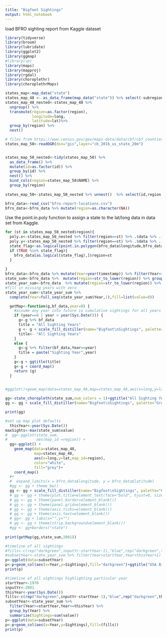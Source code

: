 ```yaml
---
title: "Bigfoot Sightings"
output: html_notebook
---
```

load BFRO sighting report from Kaggle dataset
```r
library(tidyverse)
library(broom)
library(lubridate)
library(ggplot2)
library(ggmap)
#library(sp)
library(maps)
library(mapproj)
library(rgdal)
library(choroplethr)
library(choroplethrMaps)


```

```r
states_map<-map_data("state")
states_map_48 <- as_data_frame(map_data("state")) %>% select(-subregion)
states_map_48_nested<-states_map_48 %>% 
  ungroup() %>% 
  transmute(region=as.factor(region),
            longitude=long,
            latitude=lat)%>%
  group_by(region) %>% 
  nest()

# files from https://www.census.gov/geo/maps-data/data/cbf/cbf_counties.html put in gis directory
states_map_50<-readOGR(dsn="gis",layer="cb_2016_us_state_20m")


states_map_50_nested<-tidy(states_map_50) %>% 
  as_data_frame() %>% 
  mutate(id=as.factor(id)) %>% 
  group_by(id) %>% 
  nest() %>% 
  bind_cols(region=states_map_50$NAME) %>% 
  group_by(region)
  
states_map_50<-states_map_50_nested %>% unnest()  %>% select(id,region,long,lat)
```
```r

bfro_data<-read_csv("bfro-report-locations.csv")
bfro_data<-bfro_data %>% mutate(region=as.character(NA))

```


Use the point.in.poly function to assign a state to the lat/long data in data set from Kaggle.
```r
for (st in states_map_50_nested$region){
  poly.x<-states_map_50_nested %>% filter(region==st) %>% .$data %>% .[[1]] %>% .$long
  poly.y<-states_map_50_nested %>% filter(region==st) %>% .$data %>% .[[1]] %>% .$lat
  state_flag<-as.logical(point.in.polygon(bfro_data$longitude,bfro_data$latitude,poly.x,poly.y))
  if (TRUE %in% state_flag){
    bfro_data[as.logical(state_flag),]$region=st
  }
  
}
bfro_data<-bfro_data %>% mutate(Year=year(timestamp)) %>% filter(Year<=year(Sys.Date()))
state_sum<-bfro_data %>%  mutate(region=str_to_lower(region)) %>% group_by(region) %>% summarise(value=n())
state_year_sum<-bfro_data  %>% mutate(region=str_to_lower(region)) %>% group_by(region,Year) %>% summarise(value=n())
#fill in missing years with zero
state_year_sum<-state_year_sum %>%  
  complete(Year=full_seq(state_year_sum$Year,1),fill=list(value=0))
```

```r
  
  getMap<-function(g,bf_data,year=0) {
    #assume any year into future is cumulative sightings for all years
    if (year==0 | year > year(Sys.Date())) {
      g<-g %+% bf_data
      title = "All Sighting Years"
      g <- g + scale_fill_distiller(name="Bigfoot\nSightings", palette="Greens", na.value="#7f7f7f")
      title<- "All Sighting Years"
    }
    else {
      g<-g %+% filter(bf_data,Year==year)
      title = paste("Sighting Year",year)
    }
    g<-g + ggtitle(title)
    g<-g + coord_map()
    return (g)
  }
  

#ggplot()+geom_map(data=states_map_48,map=states_map_48,aes(x=long,y=lat,map_id=region),color="white",fill="grey")+coord_map()

gg<-state_choropleth(state_sum,num_colors = 1)+ggtitle("All Sighting Years")
gg <- gg + scale_fill_distiller(name="Bigfoot\nSightings", palette="Greens",direction = 1)

print(gg)
```

```r
#set up map plot defaults
  thisYear<-year(Sys.Date())
maxSights<-max(state_sum$value)
#  gg<-ggplot(state_sum, 
#             aes(map_id =region)) + 
  gg<-ggplot() + 
    geom_map(data=states_map_48,
             map=states_map_48,
             aes(x=long,y=lat,map_id=region),
             color="white",
             fill="grey")+
    coord_map()
  #+
  #  expand_limits(x = bfro_data$longitude, y = bfro_data$latitude)
  #gg <- gg + theme_bw()
  gg <- gg + scale_fill_distiller(name="Bigfoot\nSightings", palette="Greens", na.value="#7f7f7f",limits=c(maxSights,0))
  # gg <- gg + theme(plot.title=element_text(face="bold", hjust=0, size=24))
  # gg <- gg + theme(panel.border=element_blank())
  # gg <- gg + theme(panel.grid=element_blank())
  # gg <- gg + theme(axis.ticks=element_blank())
  # gg <- gg + theme(axis.text=element_blank())
  # gg<- gg + labs(x="",y="")
  # gg <- gg + theme(strip.background=element_blank())
  #gg <- gg+borders("state")
  
print(getMap(gg,state_sum,2001))
```

```r
#timeline of all sightings  
#fills<-c(rep("darkgreen",inputYr-startYear-1),"blue",rep("darkgreen",thisYear-inputYr))
#subsetYear<-state_year_sum %>% filter(Year>startYear,Year<thisYear+1) %>% group_by(Year) %>% summarize(Sightings=sum(value))
p<-ggplot(data=subsetYear)
p<-p+geom_col(aes(x=Year,y=Sightings),fill="darkgreen")+ggtitle("USA Bigfoot Sightings by Year")
print(p)

```

```r
#timeline of all sightings highlighting particular year  
startYear<-1970
inputYr<-2001
thisYear<-year(Sys.Date())
fills<-c(rep("darkgreen",inputYr-startYear-1),"blue",rep("darkgreen",thisYear-inputYr))
subsetYear<-state_year_sum %>% 
  filter(Year>=startYear,Year<=thisYear) %>% 
  group_by(Year) %>% 
  summarize(Sightings=sum(value))
p<-ggplot(data=subsetYear)
p<-p+geom_col(aes(x=Year,y=Sightings),fill=(fills))
print(p)

```
